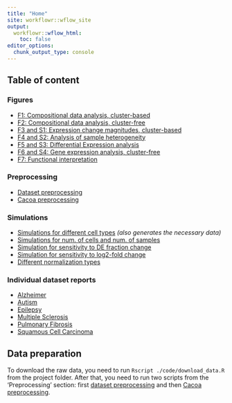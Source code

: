 ```yaml
---
title: "Home"
site: workflowr::wflow_site
output:
  workflowr::wflow_html:
    toc: false
editor_options:
  chunk_output_type: console
---
```


## Table of content

### Figures

- [F1: Compositional data analysis, cluster-based](./figure_compositional.html)
- [F2: Compositional data analysis, cluster-free](./figure_compositional_cf.html)
- [F3 and S1: Expression change magnitudes, cluster-based](./figure_expression_shifts.html)
- [F4 and S2: Analysis of sample heterogeneity](./figure_heterogeneity.html)
- [F5 and S3: Differential Expression analysis](./figure_cluster_based_de_bio.html)
- [F6 and S4: Gene expression analysis, cluster-free](./figure_cluster_free_expression.html)
- [F7: Functional interpretation](./figure_interpretation.html)

### Preprocessing

- [Dataset preprocessing](./preprocess.html)
- [Cacoa preprocessing](./prepare_cacoa_results.html)

### Simulations

- [Simulations for different cell types](./simulation_types.html) *(also generates the necessary data)*
- [Simulations for num. of cells and num. of samples](./simulation_ns_nc.html)
- [Simulation for sensitivity to DE fraction change](./simulation_sensitivity_frac.html)
- [Simulation for sensitivity to log2-fold change](./simulation_sensitivity_lfc.html)
- [Different normalization types](./simulation_distances.html)

### Individual dataset reports

- [Alzheimer](./report_az.html)
- [Autism](./report_asd.html)
- [Epilepsy](./report_ep.html)
- [Multiple Sclerosis](./report_ms.html)
- [Pulmonary Fibrosis](./report_pf.html)
- [Squamous Cell Carcinoma](./report_scc.html)

## Data preparation

To download the raw data, you need to run `Rscript ./code/download_data.R` from the project folder.
After that, you need to run two scripts from the 'Preprocessing' section:
first [dataset preprocessing](./preprocess.html) and then [Cacoa preprocessing](./prepare_cacoa_results.html).
